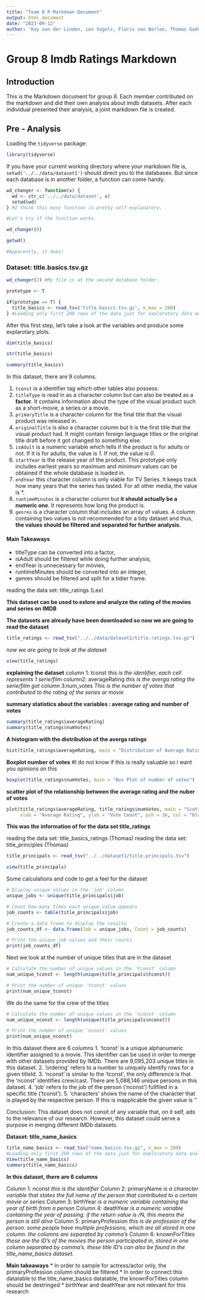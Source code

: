 ```yaml
---
title: "Team 8 R Markdown Document"
output: html_document
date: "2023-09-12"
author: 'Kay van der Linden, Lex Vogels, Floris van Berloo, Thomas Gadellaa, Mehmet Eren Erdoğan'
---
```


# Group 8 Imdb Ratings Markdown

## Introduction

This is the Markdown document for group 8. Each member contributed on the markdown and did their own analysis about imdb datasets. After each individual presented their analysis, a joint markdown file is created.

## Pre - Analysis

Loading the `tidyverse` package:

```r
library(tidyverse)
```

If you have your current working directory where your markdown file is, `setwd('../../data/dataset1')` should direct you to the databases. But since each database is in another folder, a function can come handy.

```r
wd_changer <- function(x) {
  wd <- str_c('../../data/dataset', x)
  setwd(wd)
} #I think this easy function is pretty self-explanatory.

#Let's try if the function works.

wd_changer(0)

getwd() 

#Apparently, it does!

``` 


### Dataset: title.basics.tsv.gz

```r

wd_changer(2) #My file is at the second database folder.

prototype <- T 

if(prototype == T) {
  title_basics <- read_tsv('title.basics.tsv.gz', n_max = 200)
} #Loading only first 200 rows of the data just for exploratory data analysis.

```

After this first step, let's take a look at the variables and produce some explarotary plots.

```r

dim(title_basics)

str(title_basics)

summary(title_basics)

```

In this dataset, there are 9 columns.

1. `tconst` is a identifier tag which other tables also possess. 
2. `titleType` is read in as a character column but can also be treated as a **factor**. It contains information about the type of the visual product such as a short-movie, a series or a movie.
3. `primaryTitle` is a character column for the final title that the visual product was released in.
4. `originalTitle` is also a character column but it is the first title that the visual product had. It might contain foreign language titles or the original title draft before it got changed to something else.
5. `isAdult` is a numeric variable which tells if the product is for adults or not. If it is for adults, the value is *1*. If not, the value is *0*.
6. `startYear` is the release year of the product. This prototype only includes earliest years so maximum and minimum values can be obtained if the whole database is loaded in.
7. `endYear` this character column is only viable for TV Series. It keeps track how many years that the series has lasted. For all other media, the value is *\N*.
8. `runtimeMinutes` is a character column but **it should actually be a numeric one**. It represents how long the product is.
9. `genres` is a character column that includes an array of values. A column containing two values is not recommended for a tidy dataset and thus, **the values should be filtered and separated for further analysis.**

#### Main Takeaways

* titleType can be converted into a factor,
* isAdult should be filtered while doing further analysis,
* endYear is unnecessary for movies,
* runtimeMinutes should be converted into an integer,
* genres should be filtered and split for a tidier frame.

reading the data set: title_ratings (Lex)

**This dataset can be used to exlore and analyze the rating of the movies and series on IMDB**

**The datasets are already have been downloaded so now we are going to read the dataset**

```r
title_ratings <- read_tsv("../../data/dataset1/title.ratings.tsv.gz")
```
*now we are going to look at the dataset*
```r
view(title_ratings)
```

**explaining the dataset** 
column 1: tconst
*this is the identifier, each cell represents 1 serie/film*
column2: averageRating
*this is the averga rating the serie/film got*
column 3:num_votes
*This is the number of votes that contributed to the rating of the series or movie*

**summary statistics about the variables : average rating and number of votes**
```r
summary(title_ratings$averageRating)
summary(title_ratings$numVotes)

```

**A histogram with the distribution of the averga ratings**
```r
hist(title_ratings$averageRating, main = "Distribution of Average Ratings", xlab = "Average Rating")
```

**Boxplot number of votes** #I do not know if this is really valuable so i want you opinions on this
```r
boxplot(title_ratings$numVotes, main = "Box Plot of number of votes")
```


**scatter plot of the relationship between the average rating and the nuber of votes**
```r
plot(title_ratings$averageRating, title_ratings$numVotes, main = "Scatter Plot: Average Rating vs. Vote Count", 
     xlab = "Average Rating", ylab = "Vote Count", pch = 16, col = "black")
```

**This was the information of for the data set title_ratings**

reading the data set: title_basics_ratings (Thomas)
reading the data set: title_principles (Thomas)


```r
title_principals <- read_tsv("../../dataset1/title.principals.tsv")
```

```r
view(title_principals)
```

Some calculations and code to get a feel for the dataset
```r
# Display unique values in the 'job' column
unique_jobs <- unique(title_principals$job)

# Count how many times each unique value appears
job_counts <- table(title_principals$job)

# Create a data frame to display the results
job_counts_df <- data.frame(Job = unique_jobs, Count = job_counts)

# Print the unique job values and their counts
print(job_counts_df)

```

Next we look at the number of unique titles that are in the dataset

```r
# Calculate the number of unique values in the 'tconst' column
num_unique_tconst <- length(unique(title_principals$tconst))

# Print the number of unique 'tconst' values
print(num_unique_tconst)
```

We do the same for the crew of the titles
```r
# Calculate the number of unique values in the 'nconst' column
num_unique_nconst <- length(unique(title_principals$nconst))

# Print the number of unique 'nconst' values
print(num_unique_nconst)
```

In this dataset there are 6 columns
1. 'tconst' is a unique alphanumeric identifier assigned to a movie. This identifier can be used in order to merge with other datasets provided by IMDb. There are 9,095,203 unique titles in this dataset.
2. 'ordering' refers to a number to uniquely identify rows for a given titleId. 
3. 'nconst' is similar to the 'tconst', the only difference is that the 'nconst' identifies crew/cast. There are 5,088,146 unique persons in this dataset.
4. 'job' refers to the job of the person ('nconst') fullfiled in a specific title ('tconst').
5. 'characters' shows the name of the character that is played by the respective person. If this is inapplicable the given value is '\N'

Conclusion:
This dataset does not consit of any variable that, on it self, ads to the relevance of our research. However, this dataset could serve a purpose in merging different IMDb datasets. 



**Dataset: title_name_basics**
```r

title_name_basics <- read_tsv("name.basics.tsv.gz", n_max = 200)
#Loading only first 200 rows of the data just for exploratory data analysis.
View(title_name_basics)
summary(title_name_basics)

```

**In this dataset, there are 6 columns**

Column 1: nconst
*this is the identifier*
Column 2: primaryName
*is a character variable that states the full name of the person that contributed to a certain movie or series*
Column 3: birthYear
*is a numeric variable containing the year of birth from a person*
Column 4: deathYear
*is a numeric variable containing the year of passing. if the return value is /N, this means the person is still alive*
Column 5: primaryProfession
*this is de profession of the person. some people have multiple professions, which are all stored in one column. the columns are separated by comma's*
Column 6: knownForTitles
*these are the ID's of the movies the person participated in, stored in one column separated by comma's. these title ID's can also be found in the title_name_basics dataset.* 

**Main takeaways**
* In order to sample for actress/actor only, the primaryProfession column should be filtered
* In order to connect this datatable to the title_name_basics datatable, the knownForTitles column should be destringed
* birthYear and deathYear are not relevant for this research



